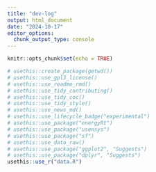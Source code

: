 ```yaml
---
title: "dev-log"
output: html_document
date: "2024-10-17"
editor_options: 
  chunk_output_type: console
---
```


```r
knitr::opts_chunk$set(echo = TRUE)
```

```r
# usethis::create_package(getwd())
# usethis::use_gpl3_license()
# usethis::use_readme_rmd()
# usethis::use_tidy_contributing()
# usethis::use_tidy_coc()
# usethis::use_tidy_style()
# usethis::use_news_md()
# usethis::use_lifecycle_badge("experimental")
# usethis::use_package("energyRt")
# usethis::use_package("usensys")
# usethis::use_package("sf")
# usethis::use_data_raw()
# usethis::use_package("ggplot2", "Suggests")
# usethis::use_package("dplyr", "Suggests")
usethis::use_r("data.R")

```

